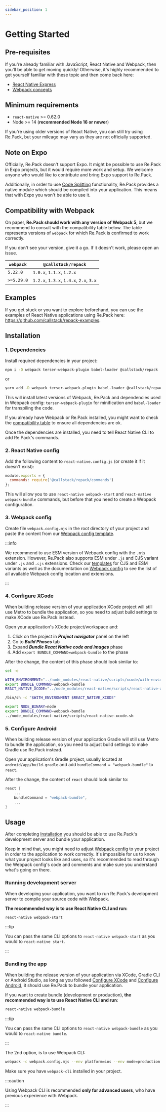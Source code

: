 ```yaml
---
sidebar_position: 1
---
```



# Getting Started

## Pre-requisites

If you're already familiar with JavaScript, React Native and Webpack, then you'll be able to get moving quickly! Otherwise, it's highly recommended to get yourself familiar with these topic and then come back here:

- [React Native Express](https://www.reactnative.express/)
- [Webpack concepts](https://webpack.js.org/concepts/)

## Minimum requirements

- `react-native` >= 0.62.0
- Node >= 14 (__recommended Node 16 or newer__)

If you're using older versions of React Native, you can still try using Re.Pack, but your mileage may vary as they are not officially supported.

## Note on Expo

Officially, Re.Pack doesn't support Expo. It might be possible to use Re.Pack in Expo projects, but it would require more work and setup. We welcome anyone who would like to contribute and bring Expo support to Re.Pack.

Additionally, in order to use [Code Splitting](./code-splitting/concept) functionality, Re.Pack provides a native module which should be compiled into your application. This means that with Expo you won't be able to use it.

## Compatibility with Webpack

On paper, __Re.Pack should work with any version of Webpack 5__, but we recommend to consult with the compatibility table below.
The table represents versions of `webpack` for which Re.Pack is confirmed to work correctly.

If you don't see your version, give it a go. If it doesn't work, please open an issue.


| `webpack`  | `@callstack/repack`                     |
| ---------- | --------------------------------------- |
| `5.22.0`   | `1.0.x`, `1.1.x`, `1.2.x`               |
| `>=5.29.0` | `1.2.x`, `1.3.x`, `1.4.x`, `2.x`, `3.x` |

## Examples

If you get stuck or you want to explore beforehand, you can use the examples of React Native applications using Re.Pack here: https://github.com/callstack/repack-examples.

## Installation

### 1. Dependencies

Install required dependencies in your project:

```bash
npm i -D webpack terser-webpack-plugin babel-loader @callstack/repack
```

or

```bash
yarn add -D webpack terser-webpack-plugin babel-loader @callstack/repack
```

This will install latest versions of Webpack, Re.Pack and dependencies used in Webpack config: `terser-webpack-plugin` for minification and `babel-loader` for transpiling the code.

If you already have Webpack or Re.Pack installed, you might want to check the [compatibility table](#compatibility-with-webpack) to ensure all dependencies are ok.

Once the dependencies are installed, you need to tell React Native CLI to add Re.Pack's commands.

### 2. React Native config

Add the following content to `react-native.config.js` (or create it if it doesn't exist):

```js
module.exports = {
  commands: require('@callstack/repack/commands')
};
```

This will allow you to use `react-native webpack-start` and `react-native webpack-bundle` commands, but before that you need to create a Webpack configuration.

### 3. Webpack config

Create file `webpack.config.mjs` in the root directory of your project and paste the content from our [Webpack config template](https://github.com/callstack/repack/blob/main/templates/webpack.config.mjs).

:::info

We recommend to use ESM version of Webpack config with the `.mjs` extension. However, Re.Pack also supports ESM under `.js` and CJS variant under `.js` and `.cjs` extensions. Check our [templates](https://github.com/callstack/repack/blob/main/templates/) for CJS and ESM variants as well as the documentation on [Webpack config](./configuration/webpack-config) to see the list of all available Webpack config location and extensions.

:::

### 4. Configure XCode

When building release version of your application XCode project will still use Metro to bundle the application, so you need to adjust build settings to make XCode use Re.Pack instead.

Open your application's XCode project/workspace and:

1. Click on the project in **_Project navigator_** panel on the left
2. Go to **_Build Phases_** tab
3. Expand **_Bundle React Native code and images_** phase
4. Add `export BUNDLE_COMMAND=webpack-bundle` to the phase

After the change, the content of this phase should look similar to:

<Tabs>
<TabItem value="current-rn" label="React Native version 0.69.0 or newer" default>

```bash
set -e

WITH_ENVIRONMENT="../node_modules/react-native/scripts/xcode/with-environment.sh"
export BUNDLE_COMMAND=webpack-bundle
REACT_NATIVE_XCODE="../node_modules/react-native/scripts/react-native-xcode.sh"

/bin/sh -c "$WITH_ENVIRONMENT $REACT_NATIVE_XCODE"
```

</TabItem>
<TabItem value="old-rn" label="React Native version below 0.69.0" default>

```bash
export NODE_BINARY=node
export BUNDLE_COMMAND=webpack-bundle
../node_modules/react-native/scripts/react-native-xcode.sh
```

</TabItem>
</Tabs>


### 5. Configure Android

When building release version of your application Gradle will still use Metro to bundle the application, so you need to adjust build settings to make Gradle use Re.Pack instead.

Open your application's Gradle project, usually located at `android/app/build.gradle` and add `bundleCommand = "webpack-bundle"` to `react`.

After the change, the content of `react` should look similar to:

```groovy
react {
    ...
    bundleCommand = "webpack-bundle",
    ...
}
```

## Usage

After completing [Installation](#installation) you should be able to use Re.Pack's development server and bundle your application.

Keep in mind that, you might need to adjust [Webpack config](./configuration/webpack-config) to your project in order to the application to work correctly. It's impossible for us to know what your project looks like and uses, so it's recommended to read through the Webpack config's code and comments and make sure you understand what's going on there.

### Running development server

When developing your application, you want to run Re.Pack's development server to compile your source code with Webpack.

**The recommended way is to use React Native CLI and run:**

```bash
react-native webpack-start
```

:::tip

You can pass the same CLI options to `react-native webpack-start` as you would to `react-native start`.

:::

### Bundling the app

When building the release version of your application via XCode, Gradle CLI or Android Studio, as long as you followed [Configure XCode](#4-configure-xcode) and [Configure Android](#5-configure-android), it should use Re.Pack to bundle your application.

If you want to create bundle (development or production), **the recommended way is to use React Native CLI and run**:

```bash
react-native webpack-bundle
```
:::tip

You can pass the same CLI options to `react-native webpack-bundle` as you would to `react-native bundle`.

:::

The 2nd option, is to use Webpack CLI:

```bash
webpack -c webpack.config.mjs --env platform=ios --env mode=production
```

Make sure you have `webpack-cli` installed in your project.

:::caution

Using Webpack CLI is recommended **only for advanced users**, who have previous experience with Webpack.

:::
